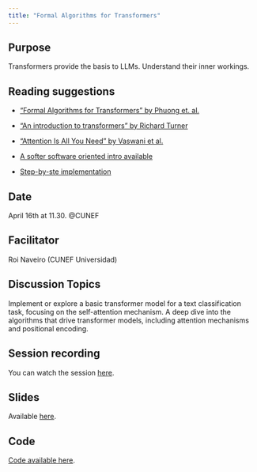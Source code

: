 ```yaml
---
title: "Formal Algorithms for Transformers"
---
```


## Purpose

Transformers provide the basis to LLMs. Understand their inner workings.

## Reading suggestions

* ["Formal Algorithms for Transformers" by Phuong et. al.](https://arxiv.org/abs/2207.09238)

* ["An introduction to transformers" by Richard Turner](https://arxiv.org/pdf/2304.10557)

* ["Attention Is All You Need" by Vaswani et al.](https://arxiv.org/abs/1706.03762)

* [A softer software oriented intro available](https://osanseviero.github.io/hackerllama/blog/posts/random_transformer/)

* [Step-by-ste implementation](https://peterbloem.nl/blog/transformers)

## Date

April 16th at 11.30. @CUNEF


## Facilitator

Roi Naveiro (CUNEF Universidad)

## Discussion Topics

Implement or explore a basic transformer model for a text classification task, focusing on the self-attention mechanism. A deep dive into the algorithms that drive transformer models, including attention mechanisms and positional encoding. 


## Session recording

You can watch the session [here](https://www.youtube.com/watch?v=JFN1ThKgd5o&t).

## Slides

Available [here](slides/session2/transformers.html).

## Code

[Code available here](https://github.com/llms-cunef-icmat-rg2024/session2).
